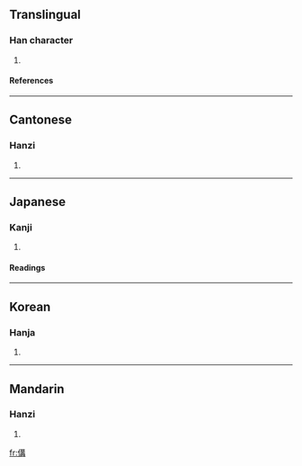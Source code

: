 ==Translingual==
===Han character===
{{Han char|rn=9|rad=人|as=10|sn=12|four=2524<sub>7</sub>|canj=人廿廿月 (OTTB)}}
# {{defn|Han}}
====References====
{{Han ref|kx=0112.260|dkj=00946|dj=0240.100|hdz=10200.010|uh=508B|ud=20619|bh=D855|bd=55381}}
----
==Cantonese==
===Hanzi===
{{yue-hanzi|jyut=|y=gau3}}
# {{defn|Cantonese}}
----
==Japanese==
===Kanji===
{{ja-kanji|grade=|rs=人10}}
# {{defn|Japanese}}
====Readings====
{{ja-readings|on=[[こう]] (kō), [[く]] (ku)|kun=[[へつらわぬ]] (hetsurawanu), [[おろか]] (oroka)}}
----
==Korean==
===Hanja===
{{ko-hanja|hangeul=강|rv=gang|mr=kang}}
# {{defn|Korean}}
----
==Mandarin==
===Hanzi===
{{cmn-hanzi|pin=[[gòu]] ([[gou4]])|wg=kou<sup>4</sup>}}
# {{defn|Mandarin}}

[[fr:傋]]